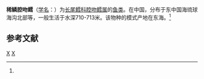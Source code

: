 {{Speciesbox
| taxon = Coelorhynchus sparsilepis
| binomial_authority = (Okamura et Yatou, 1984)<ref name='id6806'>{{cite web| url =http://www.bioinfo.cn/db05/BjdwSpecies.php?action=view&id=6806| title =稀鳞腔吻鳕| work =《中国动物物种编目数据库》| publisher =中国科学院微生物研究所| author =中国科学院动物研究所| accessdate =2009-04-11| deadurl =yes| archiveurl =https://web.archive.org/web/20160305022430/http://www.bioinfo.cn/db05/BjdwSpecies.php?action=view&id=6806| archivedate =2016-03-05}}</ref>
}}

'''稀鳞腔吻鳕'''（[[学名|学名]]：{{lang|la|''Coelorhynchus sparsilepis''}}）为[[长尾鳕科|长尾鳕科]][[腔吻鳕属|腔吻鳕属]]的[[鱼类|鱼类]]。在中国，分布于东中国海琉球海沟北部等，一般生活于水深710-713米。该物种的模式产地在东海。<ref name='id6806'/>

== 参考文献 ==
{{reflist}}

{{taxonbar}}
[[Category:_1984年描述的鱼类|X]]
[[Category:腔吻鳕属|X]]